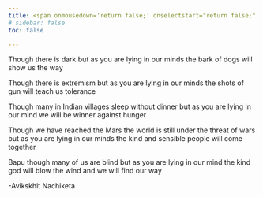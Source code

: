 ```yaml
---
title: <span onmousedown='return false;' onselectstart="return false;" oncopy="return false;" onpaste="return false;" oncut="return false;"> Bapu </span>
# sidebar: false
toc: false

---
```


<div onmousedown='return false;' onselectstart="return false;" oncopy="return false;" onpaste="return false;" oncut="return false;">
Though there is dark but as you are lying in our minds the bark of dogs will show us the way 

Though there is extremism but as you are lying in our minds the shots of gun will teach us tolerance 

Though many in Indian villages sleep without dinner but as you are lying in our mind we will be winner against hunger

Though we have reached the Mars the world is still under the threat of wars but as you are lying in our minds the kind and sensible people will come together 

Bapu though many of us are blind but as you are lying in our mind the kind god will blow the wind and we will find our way

-Avikskhit Nachiketa
</div>

<!-- # Bapu -->


    

